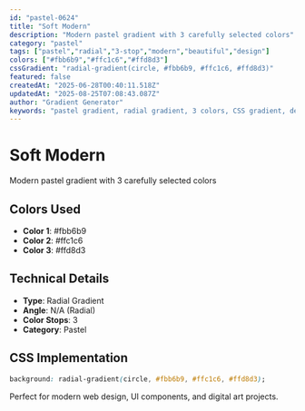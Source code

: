 ```yaml
---
id: "pastel-0624"
title: "Soft Modern"
description: "Modern pastel gradient with 3 carefully selected colors"
category: "pastel"
tags: ["pastel","radial","3-stop","modern","beautiful","design"]
colors: ["#fbb6b9","#ffc1c6","#ffd8d3"]
cssGradient: "radial-gradient(circle, #fbb6b9, #ffc1c6, #ffd8d3)"
featured: false
createdAt: "2025-06-28T00:40:11.518Z"
updatedAt: "2025-08-25T07:08:43.087Z"
author: "Gradient Generator"
keywords: "pastel gradient, radial gradient, 3 colors, CSS gradient, design, #fbb6b9, #ffc1c6, #ffd8d3"
---
```


# Soft Modern

Modern pastel gradient with 3 carefully selected colors

## Colors Used
- **Color 1**: #fbb6b9
- **Color 2**: #ffc1c6
- **Color 3**: #ffd8d3

## Technical Details
- **Type**: Radial Gradient
- **Angle**: N/A (Radial)
- **Color Stops**: 3
- **Category**: Pastel

## CSS Implementation
```css
background: radial-gradient(circle, #fbb6b9, #ffc1c6, #ffd8d3);
```

Perfect for modern web design, UI components, and digital art projects.
